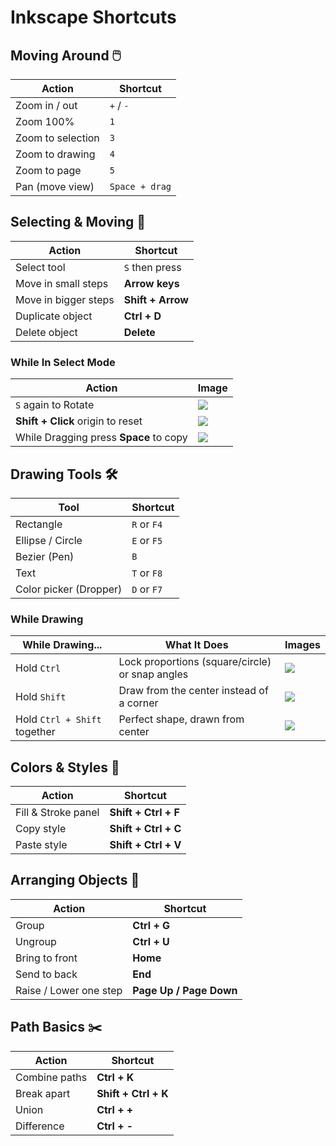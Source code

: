 # Inkscape Shortcuts

## Moving Around 🖱️

| Action               | Shortcut       |
|----------------------|----------------|
| Zoom in / out        | `+` / `-`      |
| Zoom 100%            | `1`            |
| Zoom to selection    | `3`            |
| Zoom to drawing      | `4`            |
| Zoom to page         | `5`            |
| Pan (move view)      | `Space + drag` |

## Selecting & Moving 🎯
| Action                | Shortcut     |
|-----------------------|--------------|
| Select tool           | `S` then press |
| Move in small steps   | **Arrow keys**   |
| Move in bigger steps  | **Shift + Arrow** |
| Duplicate object      | **Ctrl + D**     |
| Delete object         | **Delete**       |

### While In Select Mode
| Action                | Image     |
|-----------------------|--------------|
| `S` again to Rotate   | ![](./assets/moving-and-rotating-objects.gif) |
| **Shift + Click** origin to reset | ![](./assets/shift-click-origin.gif)
| While Dragging press **Space** to copy | ![](./assets/space-to-copy.gif)

## Drawing Tools 🛠️
| Tool                  | Shortcut     |
|-----------------------|--------------|
| Rectangle             | `R` or `F4`  |
| Ellipse / Circle      | `E` or `F5`  |
| Bezier (Pen)          | `B`          |
| Text                  | `T` or `F8`  |
| Color picker (Dropper)| `D` or `F7`  |

### While Drawing
| While Drawing...                | What It Does                              | Images |
|---------------------------------|-------------------------------------------|--------|
| Hold `Ctrl`                     | Lock proportions (square/circle) or snap angles | ![](./assets/shift-modifier.gif) |
| Hold `Shift`                    | Draw from the center instead of a corner  | ![](./assets/ctrl-modifier.gif) |
| Hold `Ctrl + Shift` together    | Perfect shape, drawn from center          | ![](./assets/ctrl-and-shift-modifier.gif) |


## Colors & Styles 🎨
| Action                | Shortcut         |
|-----------------------|------------------|
| Fill & Stroke panel   | **Shift + Ctrl + F** |
| Copy style            | **Shift + Ctrl + C** |
| Paste style           | **Shift + Ctrl + V** |

## Arranging Objects 📐
| Action                  | Shortcut           |
|-------------------------|--------------------|
| Group                   | **Ctrl + G**           |
| Ungroup                 | **Ctrl + U**           |
| Bring to front          | **Home**               |
| Send to back            | **End**                |
| Raise / Lower one step  | **Page Up / Page Down** |

## Path Basics ✂️
| Action          | Shortcut   |
|-----------------|------------|
| Combine paths   | **Ctrl + K**   |
| Break apart     | **Shift + Ctrl + K** |
| Union           | **Ctrl + +**   |
| Difference      | **Ctrl + -**   |